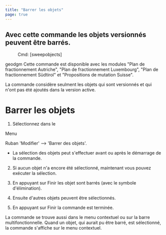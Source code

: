 ```yaml
---
title: "Barrer les objets"
page: true
---
```

## Avec cette commande les objets versionn&#233;s peuvent &#234;tre barr&#233;s.
<GeoDesigner> <Menu> Cmd: [sweepobjects] </Menu> 

 <Placeholder>geodgm</Placeholder> </GeoDesigner>
<Warning>
Cette commande est disponible avec les modules &quot;Plan de fractionnement Autriche&quot;, &quot;Plan de fractionnement Luxembourg&quot;, &quot;Plan de fractionnement S&#252;dtirol&quot; et &quot;Propositions de mutation Suisse&quot;.
</Warning>


La commande consid&#232;re seulment les objets qui sont versionn&#233;s et qui n&#39;ont pas &#233;t&#233; ajout&#233;s dans la version active.

# Barrer les objets


1. S&#233;lectionnez dans le 


<GeoMapper>Menu

</GeoMapper>
 <GeoDesigner>Ruban
</GeoDesigner> &#39;Modifier&#39; --&gt; &#39;Barrer des objets&#39;.

- La s&#233;lection des objets peut s&#39;effectuer avant ou apr&#232;s le d&#233;marrage de la commande.



2. Si aucun objet n&#39;a encore &#233;t&#233; s&#233;lectionn&#233;, maintenant vous pouvez ex&#233;cuter la s&#233;lection.

3. En appuyant sur <Border>Finir</Border>  les objet sont barr&#233;s (avec le symbole d&#39;&#233;limination). 

4. Ensuite d&#39;autres objets peuvent &#234;tre s&#233;lectionn&#233;s.

5. En appuyant sur <Border>Finir</Border>  la commande est termin&#233;e. 




<Success>
La commande se trouve aussi dans le menu contextuel ou sur la barre multifonctionnelle.
Quand un objet, qui aurait pu &#234;tre barr&#233;, est s&#233;lectionn&#233;, la commande s&#39;affiche sur le menu contextuel.
</Success>

